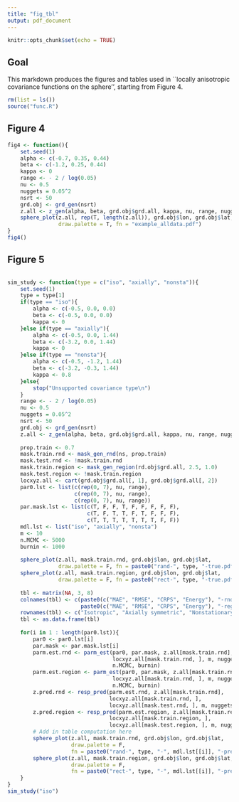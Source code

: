 ```yaml
---
title: "fig_tbl"
output: pdf_document
---
```


```r
knitr::opts_chunk$set(echo = TRUE)
```

## Goal

This markdown produces the figures and tables used in ``locally anisotropic covariance functions on the sphere'', starting from Figure 4.

```r
rm(list = ls())
source("func.R")
```

## Figure 4

```r
fig4 <- function(){
    set.seed(1)
    alpha <- c(-0.7, 0.35, 0.44)  
    beta <- c(-1.2, 0.25, 0.44)  
    kappa <- 0
    range <- - 2 / log(0.05)
    nu <- 0.5
    nuggets = 0.05^2
    nsrt <- 50
    grd.obj <- grd_gen(nsrt)
    z.all <- z_gen(alpha, beta, grd.obj$grd.all, kappa, nu, range, nuggets)
    sphere_plot(z.all, rep(T, length(z.all)), grd.obj$lon, grd.obj$lat,
                draw.palette = T, fn = "example_alldata.pdf")
}
fig4()
```

## Figure 5

```r

```

```r
sim_study <- function(type = c("iso", "axially", "nonsta")){
    set.seed(1)
    type = type[1]
    if(type == "iso"){
        alpha <- c(-0.5, 0.0, 0.0)  
        beta <- c(-0.5, 0.0, 0.0)  
        kappa <- 0
    }else if(type == "axially"){
        alpha <- c(-0.5, 0.0, 1.44)  
        beta <- c(-3.2, 0.0, 1.44)  
        kappa <- 0
    }else if(type == "nonsta"){
        alpha <- c(-0.5, -1.2, 1.44)  
        beta <- c(-3.2, -0.3, 1.44)  
        kappa <- 0.8
    }else{
        stop("Unsupported covariance type\n")
    }
    range <- - 2 / log(0.05)
    nu <- 0.5
    nuggets = 0.05^2
    nsrt <- 50
    grd.obj <- grd_gen(nsrt)
    z.all <- z_gen(alpha, beta, grd.obj$grd.all, kappa, nu, range, nuggets)
    
    prop.train <- 0.7
    mask.train.rnd <- mask_gen_rnd(ns, prop.train)
    mask.test.rnd <- !mask.train.rnd
    mask.train.region <- mask_gen_region(rd.obj$grd.all, 2.5, 1.0)
    mask.test.region <- !mask.train.region
    locxyz.all <- cart(grd.obj$grd.all[, 1], grd.obj$grd.all[, 2])
    par0.lst <- list(c(rep(0, 7), nu, range),
                     c(rep(0, 7), nu, range),
                     c(rep(0, 7), nu, range))
    par.mask.lst <- list(c(T, F, F, T, F, F, F, F, F),
                         c(T, F, T, T, F, T, F, F, F),
                         c(T, T, T, T, T, T, T, F, F))
    mdl.lst <- list("iso", "axially", "nonsta")
    m <- 10
    n.MCMC <- 5000
    burnin <- 1000
    
    sphere_plot(z.all, mask.train.rnd, grd.obj$lon, grd.obj$lat,
                draw.palette = F, fn = paste0("rand-", type, "-true.pdf"))
    sphere_plot(z.all, mask.train.region, grd.obj$lon, grd.obj$lat,
                draw.palette = F, fn = paste0("rect-", type, "-true.pdf"))
    
    tbl <- matrix(NA, 3, 8)
    colnames(tbl) <- c(paste0(c("MAE", "RMSE", "CRPS", "Energy"), "-rnd"), 
                       paste0(c("MAE", "RMSE", "CRPS", "Energy"), "-region"))
    rownames(tbl) <- c("Isotropic", "Axially symmetric", "Nonstationary")
    tbl <- as.data.frame(tbl)
    
    for(i in 1 : length(par0.lst)){
        par0 <- par0.lst[i]
        par.mask <- par.mask.lst[i]
        parm.est.rnd <- parm_est(par0, par.mask, z.all[mask.train.rnd], 
                                 locxyz.all[mask.train.rnd, ], m, nuggets,
                                 n.MCMC, burnin)
        parm.est.region <- parm_est(par0, par.mask, z.all[mask.train.rnd], 
                                 locxyz.all[mask.train.rnd, ], m, nuggets,
                                 n.MCMC, burnin)
        z.pred.rnd <- resp_pred(parm.est.rnd, z.all[mask.train.rnd], 
                                locxyz.all[mask.train.rnd, ], 
                                locxyz.all[mask.test.rnd, ], m, nuggets)
        z.pred.region <- resp_pred(parm.est.region, z.all[mask.train.region], 
                                locxyz.all[mask.train.region, ], 
                                locxyz.all[mask.test.region, ], m, nuggets)
        # Add in table computation here
        sphere_plot(z.all, mask.train.rnd, grd.obj$lon, grd.obj$lat,
                    draw.palette = F, 
                    fn = paste0("rand-", type, "-", mdl.lst[[i]], "-pred.pdf"))
        sphere_plot(z.all, mask.train.region, grd.obj$lon, grd.obj$lat,
                    draw.palette = F, 
                    fn = paste0("rect-", type, "-", mdl.lst[[i]], "-pred.pdf"))
    }
}
sim_study("iso")
```



